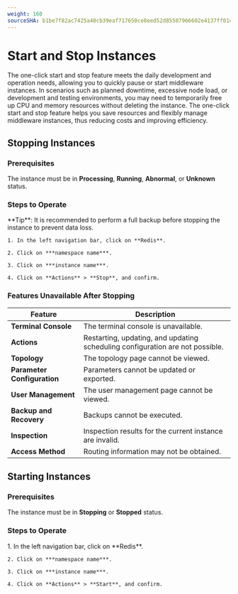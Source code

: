 ```yaml
---
weight: 160
sourceSHA: b1be7f82ac7425a40cb39eaf717650ce8eed52d85507966602e4137ff01ceedc
---
```


# Start and Stop Instances

The one-click start and stop feature meets the daily development and operation needs, allowing you to quickly pause or start middleware instances. In scenarios such as planned downtime, excessive node load, or development and testing environments, you may need to temporarily free up CPU and memory resources without deleting the instance. The one-click start and stop feature helps you save resources and flexibly manage middleware instances, thus reducing costs and improving efficiency.

## Stopping Instances

### Prerequisites

The instance must be in **Processing**, **Running**, **Abnormal**, or **Unknown** status.

### Steps to Operate

<Tabs>
  <Tab label="Web Console">
    **Tip**: It is recommended to perform a full backup before stopping the instance to prevent data loss.

    1. In the left navigation bar, click on **Redis**.

    2. Click on ***namespace name***.

    3. Click on ***instance name***.

    4. Click on **Actions** > **Stop**, and confirm.
  </Tab>
</Tabs>

### Features Unavailable After Stopping

| Feature        | Description              |
| --------- | --------------- |
| **Terminal Console** | The terminal console is unavailable.      |
| **Actions**    | Restarting, updating, and updating scheduling configuration are not possible. |
| **Topology**    | The topology page cannot be viewed.        |
| **Parameter Configuration**  | Parameters cannot be updated or exported.    |
| **User Management**  | The user management page cannot be viewed.      |
| **Backup and Recovery**  | Backups cannot be executed.         |
| **Inspection**    | Inspection results for the current instance are invalid.   |
| **Access Method**  | Routing information may not be obtained.     |

## Starting Instances

### Prerequisites

The instance must be in **Stopping** or **Stopped** status.

### Steps to Operate

<Tabs>
  <Tab label="Web Console">
    1. In the left navigation bar, click on **Redis**.

    2. Click on ***namespace name***.

    3. Click on ***instance name***.

    4. Click on **Actions** > **Start**, and confirm.
  </Tab>
</Tabs>
